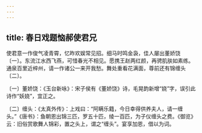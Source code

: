 ```yaml
---
---
---
```

title: 春日戏题恼郝使君兄
---




使君意一作俊气凌青霄，忆昨欢娱常见招。细马时鸣金袅，佳人屡出董娇饶〔一〕。东流江水西飞燕，可惜春光不相见。愿携王赵两红颜，再骋肌肤如素练。通泉百里近梓州，请一作诸公一来开我愁。舞处重看花满面，尊前还有锦缠头〔二〕。

〔一〕董娇饶：《玉台新咏》：宋子侯有《董娇饶》诗，毛晃韵新增“娆”字，误引此诗作“妖娆”，宜正之。

〔二〕缠头：《太真外传》：上戏曰：“阿瞒乐籍，今日幸得供养夫人，请一缠头。”《唐书》：鱼朝恩出锦三匹，罗五十匹，绫一百匹，为子仪缠头之费。《御览》云：旧俗赏歌舞人锦彩，置之头上，谓之“缠头”。宴享加恩，借以为词。